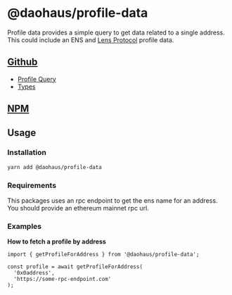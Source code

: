 # @daohaus/profile-data

Profile data provides a simple query to get data related to a single address. This could include an ENS and [Lens Protocol](https://lens.xyz/) profile data.

## [Github](https://github.com/HausDAO/monorepo/tree/develop/libs/profile-data)

- [Profile Query](https://github.com/HausDAO/monorepo/blob/develop/libs/profile-data/src/profile.ts)
- [Types](https://github.com/HausDAO/monorepo/tree/develop/libs/profile-data/src/types)

## [NPM](https://www.npmjs.com/package/@daohaus/profile-data)

## Usage

### Installation

```bash
yarn add @daohaus/profile-data
```

### Requirements

This packages uses an rpc endpoint to get the ens name for an address. You should provide an ethereum mainnet rpc url.

### Examples

**How to fetch a profile by address**

```tsx
import { getProfileForAddress } from '@daohaus/profile-data';

const profile = await getProfileForAddress(
  '0x0address',
  'https://some-rpc-endpoint.com'
);
```
